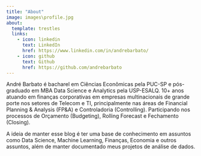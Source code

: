 ```yaml
---
title: "About"
image: images\profile.jpg
about:
  template: trestles
  links:
    - icon: linkedin
      text: LinkedIn
      href: https://www.linkedin.com/in/andrebarbato/
    - icon: github
      text: Github
      href: https://github.com/andrebarbato
---
```


André Barbato é bacharel em Ciências Econômicas pela PUC-SP e pós-graduado em MBA Data Science e Analytics pela USP-ESALQ. 10+ anos atuando em finanças corporativas em empresas multinacionais de grande porte nos setores de Telecom e TI, principalmente nas áreas de Financial Planning & Analysis (FP&A) e Controladoria (Controlling). Participando nos processos de Orçamento (Budgeting), Rolling Forecast e Fechamento (Closing).

A ideia de manter esse blog é ter uma base de conhecimento em assuntos como Data Science, Machine Learning, Finanças, Economia e outros assuntos, além de manter documentado meus projetos de análise de dados.
